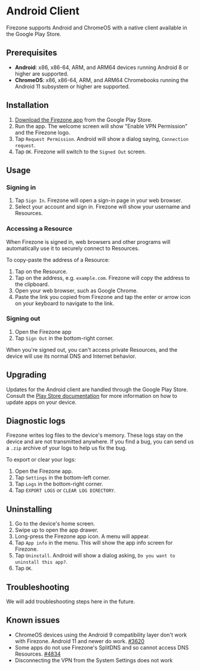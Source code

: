 
# Android Client

Firezone supports Android and ChromeOS with a native client available in the
Google Play Store.

## Prerequisites

- **Android**: x86, x86-64, ARM, and ARM64 devices running Android 8 or higher
  are supported.
- **ChromeOS**: x86, x86-64, ARM, and ARM64 Chromebooks running the Android 11
  subsystem or higher are supported.

## Installation

1. [Download the Firezone app](https://play.google.com/store/apps/details?id=dev.firezone.android)
   from the Google Play Store.
1. Run the app. The welcome screen will show "Enable VPN Permission" and the
   Firezone logo.
1. Tap `Request Permission`. Android will show a dialog saying,
   `Connection request`.
1. Tap `OK`. Firezone will switch to the `Signed Out` screen.

## Usage

### Signing in

1. Tap `Sign In`. Firezone will open a sign-in page in your web browser.
1. Select your account and sign in. Firezone will show your username and
   Resources.

### Accessing a Resource

When Firezone is signed in, web browsers and other programs will automatically
use it to securely connect to Resources.

To copy-paste the address of a Resource:

1. Tap on the Resource.
1. Tap on the address, e.g. `example.com`. Firezone will copy the address to the
   clipboard.
1. Open your web browser, such as Google Chrome.
1. Paste the link you copied from Firezone and tap the enter or arrow icon on your keyboard to navigate to the link.


### Signing out

1. Open the Firezone app
1. Tap `Sign Out` in the bottom-right corner.

When you're signed out, you can't access private Resources, and the device will
use its normal DNS and Internet behavior.

## Upgrading

Updates for the Android client are handled through the Google Play Store.
Consult the
[Play Store documentation](https://support.google.com/googleplay/answer/113412?hl=en)
for more information on how to update apps on your device.

## Diagnostic logs

Firezone writes log files to the device's memory. These logs stay on the device
and are not transmitted anywhere. If you find a bug, you can send us a `.zip`
archive of your logs to help us fix the bug.

To export or clear your logs:

1. Open the Firezone app.
1. Tap `Settings` in the bottom-left corner.
1. Tap `Logs` in the bottom-right corner.
1. Tap `EXPORT LOGS` or `CLEAR LOG DIRECTORY`.

## Uninstalling

1. Go to the device's home screen.
1. Swipe up to open the app drawer.
1. Long-press the Firezone app icon. A menu will appear.
1. Tap `App info` in the menu. This will show the app info screen for Firezone.
1. Tap `Uninstall`. Android will show a dialog asking,
   `Do you want to uninstall this app?`.
1. Tap `OK`.

## Troubleshooting

We will add troubleshooting steps here in the future.

## Known issues

- ChromeOS devices using the Android 9 compatibility layer don't work with
  Firezone. Android 11 and newer do work.
  [#3620](https://github.com/firezone/firezone/issues/3620)
- Some apps do not use Firezone's SplitDNS and so cannot access DNS Resources.
  [#4834](https://github.com/firezone/firezone/issues/4834)
- Disconnecting the VPN from the System Settings does not work

<SupportOptions />

